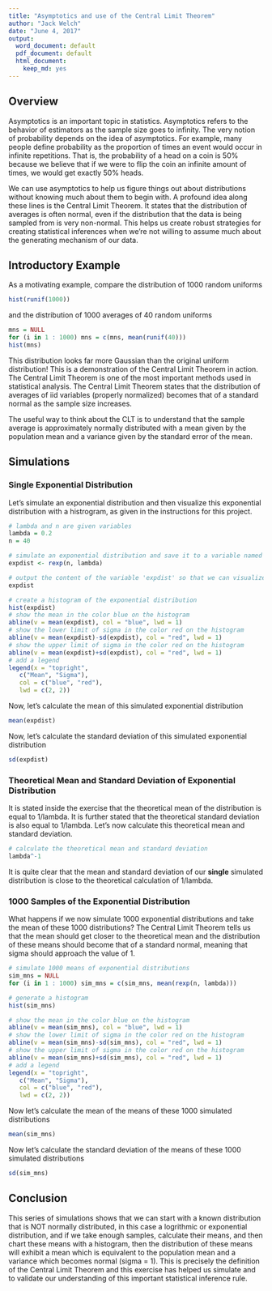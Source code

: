```yaml
---
title: "Asymptotics and use of the Central Limit Theorem"
author: "Jack Welch"
date: "June 4, 2017"
output:
  word_document: default
  pdf_document: default
  html_document:
    keep_md: yes
---
```


## Overview
Asymptotics is an important topic in statistics. Asymptotics refers to the behavior of estimators as the sample size goes to infinity. The very notion of probability depends on the idea of asymptotics. For example, many people define probability as the proportion of times an event would occur in infinite repetitions. That is, the probability of a head on a coin is 50% because we believe that if we were to flip the coin an infinite amount of times, we would get exactly 50% heads.

We can use asymptotics to help us figure things out about distributions without knowing much about them to begin with. A profound idea along these lines is the Central Limit Theorem. It states that the distribution of averages is often normal, even if the distribution that the data is being sampled from is very non-normal. This helps us create robust strategies for creating statistical inferences when we're not willing to assume much about the generating mechanism of our data.

## Introductory Example

As a motivating example, compare the distribution of 1000 random uniforms

```r
hist(runif(1000))
```

and the distribution of 1000 averages of 40 random uniforms

```r
mns = NULL
for (i in 1 : 1000) mns = c(mns, mean(runif(40)))
hist(mns)
```

This distribution looks far more Gaussian than the original uniform distribution!  This is a demonstration of the Central Limit Theorem in action.  The Central Limit Theorem is one of the most important methods used in statistical analysis.  The Central Limit Theorem states that the distribution of averages of iid variables (properly normalized) becomes that of a standard normal as the sample size increases.

The useful way to think about the CLT is to understand that the sample average is approximately normally distributed with a mean given by the population mean and a variance given by the standard error of the mean.

## Simulations

### Single Exponential Distribution

Let's simulate an exponential distribution and then visualize this exponential distribution with a histrogram, as given in the instructions for this project.

```r
# lambda and n are given variables
lambda = 0.2
n = 40

# simulate an exponential distribution and save it to a variable named 'expdist'
expdist <- rexp(n, lambda)

# output the content of the variable 'expdist' so that we can visualize the contents
expdist

# create a histogram of the exponential distribution
hist(expdist)
# show the mean in the color blue on the histogram
abline(v = mean(expdist), col = "blue", lwd = 1)
# show the lower limit of sigma in the color red on the histogram
abline(v = mean(expdist)-sd(expdist), col = "red", lwd = 1)
# show the upper limit of sigma in the color red on the histogram
abline(v = mean(expdist)+sd(expdist), col = "red", lwd = 1)
# add a legend
legend(x = "topright", 
   c("Mean", "Sigma"),
   col = c("blue", "red"),
   lwd = c(2, 2))

```

Now, let's calculate the mean of this simulated exponential distribution

```r
mean(expdist)
```

Now, let's calculate the standard deviation of this simulated exponential distribution

```r
sd(expdist)
```

### Theoretical Mean and Standard Deviation of Exponential Distribution

It is stated inside the exercise that the theoretical mean of the distribution is equal to 1/lambda.  It is further stated that the theoretical standard deviation is also equal to 1/lambda. Let's now calculate this theoretical mean and standard deviation.

```r
# calculate the theoretical mean and standard deviation
lambda^-1
```

It is quite clear that the mean and standard deviation of our **single** simulated distribution is close to the theoretical calculation of 1/lambda.

### 1000 Samples of the Exponential Distribution

What happens if we now simulate 1000 exponential distributions and take the mean of these 1000 distributions?  The Central Limit Theorem tells us that the mean should get closer to the theoretical mean and the distribution of these means should become that of a standard normal, meaning that sigma should approach the value of 1.

```r
# simulate 1000 means of exponential distributions
sim_mns = NULL
for (i in 1 : 1000) sim_mns = c(sim_mns, mean(rexp(n, lambda)))

# generate a histogram
hist(sim_mns)

# show the mean in the color blue on the histogram
abline(v = mean(sim_mns), col = "blue", lwd = 1)
# show the lower limit of sigma in the color red on the histogram
abline(v = mean(sim_mns)-sd(sim_mns), col = "red", lwd = 1)
# show the upper limit of sigma in the color red on the histogram
abline(v = mean(sim_mns)+sd(sim_mns), col = "red", lwd = 1)
# add a legend
legend(x = "topright", 
   c("Mean", "Sigma"),
   col = c("blue", "red"),
   lwd = c(2, 2))

```

Now let's calculate the mean of the means of these 1000 simulated distributions

```r
mean(sim_mns)
```

Now let's calculate the standard deviation of the means of these 1000 simulated distributions

```r
sd(sim_mns)
```

## Conclusion

This series of simulations shows that we can start with a known distribution that is NOT normally distributed, in this case a logrithmic or exponential distribution, and if we take enough samples, calculate their means, and then chart these means with a histogram, then the distribution of these means will exhibit a mean which is equivalent to the population mean and a variance which becomes normal (sigma = 1).  This is precisely the definition of the Central Limit Theorem and this exercise has helped us simulate and to validate our understanding of this important statistical inference rule.

